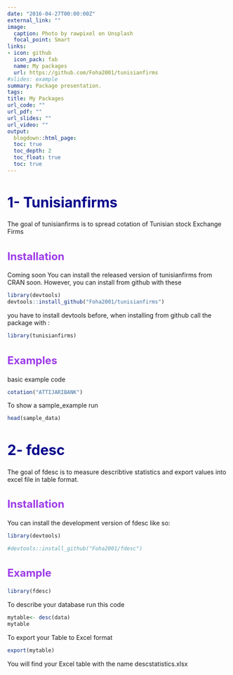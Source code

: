 ```yaml
---
date: "2016-04-27T00:00:00Z"
external_link: ""
image:
  caption: Photo by rawpixel on Unsplash
  focal_point: Smart
links:
- icon: github
  icon_pack: fab
  name: My packages 
  url: https://github.com/Foha2001/tunisianfirms
#slides: example
summary: Package presentation.
tags:
title: My Packages
url_code: ""
url_pdf: ""
url_slides: ""
url_video: ""
output:
  blogdown::html_page:
  toc: true
  toc_depth: 2
  toc_float: true 
  toc: true
---
```

<style type="text/css">
h1 { /* Header 2 */
    font-size: 32px;
    color: DarkBlue;
    font-weight: bold;
}

h2 { /* Header 1 */
  font-size: 24px;
  color: #9d3ae8;
  font-weight: bold;
}
</style>



# 1- Tunisianfirms
The goal of tunisianfirms is to spread cotation of Tunisian stock Exchange Firms

## Installation
Coming soon You can install the released version of tunisianfirms from CRAN soon.
However, you can install from github with these 

```r
library(devtools)
devtools::install_github("Foha2001/tunisianfirms")
```
you have to install devtools before, when installing from github
call the package with :
```r
library(tunisianfirms)
```
## Examples 
basic example code

```r
cotation("ATTIJARIBANK")

```


To show a sample_example run


```r

head(sample_data)
```

# 2- fdesc
The goal of fdesc is to measure describtive statistics and export values into excel file in table format.

## Installation
You can install the development version of fdesc like so:
```r
library(devtools)
```

```r
#devtools::install_github("Foha2001/fdesc")
```

## Example

```r
library(fdesc)
```
To describe your database run this code \code{\link{desc}}
```r
mytable<- desc(data)
mytable
```

To export your Table to Excel format 

```r
export(mytable)
```
You will find your Excel table with the name descstatistics.xlsx





